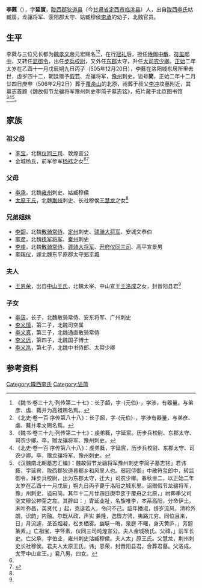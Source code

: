 '''李蕤'''（{{bd|464年||505年|12月20日 |}}），字'''延賔'''，[[陇西郡|陇西郡]][[狄道县|狄道县]]（今[[甘肃省|甘肃省]][[定西市|定西市]][[临洮县|临洮县]]）人，出自[[陇西李氏|陇西李氏]]姑臧房，龙骧将军、荥阳郡太守、姑臧穆侯[[李承_(北魏)|李承]]的幼子，北魏官员。

==生平==
李蕤与三位兄长都为[[魏孝文帝|魏孝文帝]]元宏赐名<ref>《魏书·卷三十九·列传第二十七》：长子韶，字-{元伯}-，学涉，有器量。与弟彦、虔、蕤并为高祖赐名焉。</ref><ref>《北史·卷一百·序传第八十八》：长子韶，字-{元伯}-，学涉有器量，与弟彦、虔、蕤并孝文赐名焉。</ref>，在行[[冠礼|冠礼]]后，担任[[侍御中散|侍御中散]]、[[符玺郎中|符玺郎中]]，又转任[[监御令|监御令]]，出任[[步兵校尉|步兵校尉]]，又外任[[东郡|东郡]]太守，升任[[大司农少卿|大司农少卿]]。[[正始_(北魏)|正始]]二年太岁在乙酉十一月戊辰朔九日丙子（505年12月20日），李蕤在洛阳城东居所里去世，虚岁四十二，朝廷赠予[[假节|假节]]、龙骧将军，[[豫州_(古代)|豫州]]刺史，谥号'''简'''，正始二年十二月廿四日庚申（506年2月2日）葬于[[覆舟山|覆舟山]]的北原，祔葬于叔父[[李冲_(北魏)|李冲]]坟墓附近，其墓志首题《魏故假节龙骧将军豫州刺史李简子墓志铭》，拓片藏于北京图书馆<ref>《魏书·卷三十九·列传第二十七》：虔弟蕤，字延賔。历步兵校尉、东郡太守、司农少卿。卒，赠龙骧将军、豫州刺史。</ref><ref>《北史·卷一百·序传第八十八》：虔弟蕤，字延賔，历步兵校尉、东郡太守、司农少卿。卒，赠龙骧将军、豫州刺史。</ref><ref name=autogenerated1>《汉魏南北朝墓志汇编》：魏故假节龙骧将军豫州刺史李简子墓志铭」君讳蕤，字延宾，陇西郡狄道县都乡和风里人也。弱冠侍御」中散符玺郎中，转监御令，拜步兵校尉，出为东郡太守，迁大」司农少卿。春秋卌二，以正始二年太岁在乙酉十一月戊辰」朔九日丙子薨于洛阳之城东里。诏赠假节龙骧将军，豫」州刺史，谥曰简。其年十二月廿四日庚申窆于覆舟之北原，」祔葬季父司空文穆公神茔之左。其辞曰：」胄延业祉，名族唯李，本系高阳，分命伊土。末叶弥昌，英贤代 」起，克诞若人，令问不己。龆年播淑，绮岁流风，清衿外朗，识韵」内融。尔既从政，声实 兼隆，逸辔方骋，夷路兀穷。同位且来，日」月流遽，垄首烟凝，松关栖雾。幽埏一晦，泉庭 不曙，身灭黄庐，」芳题篆素。」亡祖宝，字怀素，仪同三司炖煌宣公。夫人金城杨氏。父禕，」前军长史。亡父承，字伯业，雍州刺史沽臧穆侯。夫人太」原王氏。父慧龙，荆州刺史长社穆侯。君夫人太原王氏，讳」恩荣，封晋阳县君。合葬君墓。父洛成，太宰中山宣王。」君八男，四女。</ref>。

==家族==
{{main|陇西李氏世系图}}

===祖父母===
*[[李宝_(北魏)|李宝]]，北魏[[仪同三司|仪同三司]]、敦煌宣公
*金城杨氏，前军参军[[杨袆|杨袆]]之女<ref name=autogenerated1 /><ref>{{Cite book | author = 罗新，叶炜著 | title = 《新出魏晋南北朝墓志疏证》 | location = 北京市 | publisher = 中华书局 | date =2004| pages =58-60 |ISBN =7-101-04320-8| accessdate = 2013-09-26 | url = | language= zh-cn| quote = }}</ref>

===父母===
*[[李承_(北魏)|李承]]，北魏[[雍州|雍州]]刺史、姑臧穆侯
*[[太原王氏|太原王氏]]，北魏[[荆州|荆州]]刺史、长社穆侯[[王慧龙|王慧龙]]之女<ref name=autogenerated1 />

===兄弟姐妹===
*[[李韶_(北魏)|李韶]]，北魏[[散骑常侍|散骑常侍]]、[[定州|定州]]刺史、[[骠骑大将军|骠骑大将军]]、安城文恭伯
*[[李彦_(北魏)|李彦]]，北魏[[抚军将军|抚军将军]]、[[秦州|秦州]]刺史
*[[李虔|李虔]]，北魏[[散骑常侍|散骑常侍]]、[[骠骑大将军|骠骑大将军]]、[[开府仪同三司|开府仪同三司]]、高平宣景男
*[[李晖仪|李晖仪]]，嫁北魏东平原郡太守[[郑平城|郑平城]]

===夫人===
*[[王恩荣|王恩荣]]，出自[[中山王氏|中山王氏]]，北魏太宰、中山宣王[[王叡_(北魏)|王洛成]]之女，封晋阳县君<ref name=autogenerated1 />

===子女===
*[[李该|李该]]，长子，北魏散骑常侍、安东将军、广州刺史
*[[李义慎|李义慎]]，第二子，北魏司空属
*[[李义真|李义真]]，第三子，北魏通直散骑常侍
*[[李义远|李义远]]，第四子，北魏国子博士
*[[李义邕|李义邕]]，第七子，北魏中书侍郎、太常少卿

==参考资料==
{{reflist}}

[[Category:隴西李氏|Category:隴西李氏]]
[[Category:谥简|Category:谥简]]